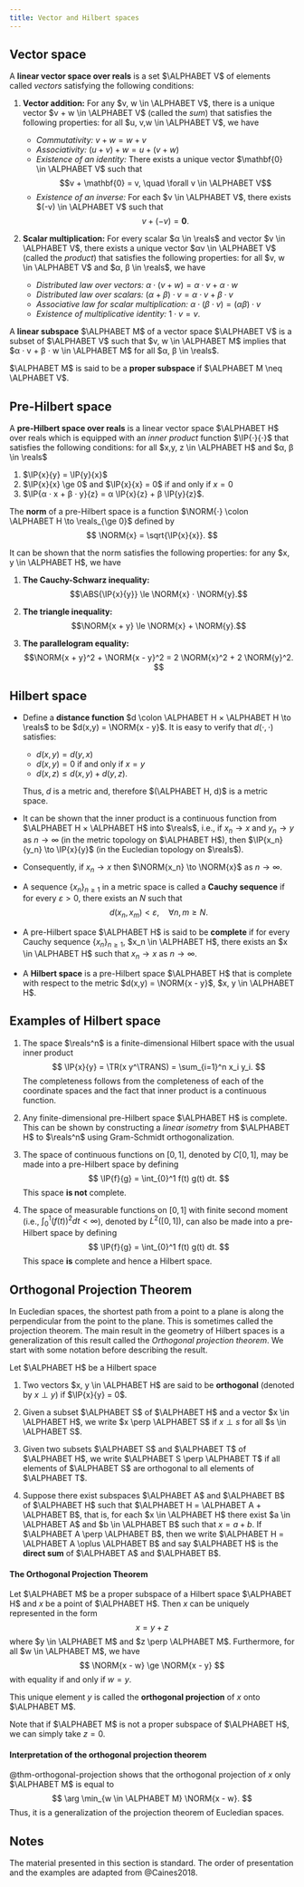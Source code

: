 ```yaml
---
title: Vector and Hilbert spaces
---
```


## Vector space

A **linear vector space over reals** is a set $\ALPHABET V$ of elements called _vectors_ satisfying the following conditions:

1. **Vector addition:** For any $v, w \in \ALPHABET V$, there is a unique vector $v + w \in \ALPHABET V$ (called the _sum_) that satisfies the following properties: for all $u, v,w \in \ALPHABET V$, we have
  
   - _Commutativity:_ $v + w = w + v$
   - _Associativity:_ $(u + v) + w = u + (v + w)$
   - _Existence of an identity:_ There exists a unique vector $\mathbf{0} \in \ALPHABET V$ such that 
     $$v + \mathbf{0} = v, \quad \forall v \in \ALPHABET V$$
   - _Existence of an inverse:_ For each $v \in \ALPHABET V$, there exists $(-v) \in \ALPHABET V$ such that
     $$ v + (-v) = \mathbf{0}.$$

2. **Scalar multiplication:** For every scalar $α \in \reals$ and vector $v \in \ALPHABET V$, there exists a unique vector $αv \in \ALPHABET V$ (called the _product_) that satisfies the following properties: for all $v, w \in \ALPHABET V$ and $α, β \in \reals$, we have

   - _Distributed law over vectors:_ $α ⋅ (v + w) = α ⋅ v + α ⋅ w$
   - _Distributed law over scalars:_ $(α + β) ⋅ v = α ⋅ v + β ⋅ v$
   - _Associative law for scalar multiplication:_ $α ⋅ (β ⋅ v) = (α β) ⋅ v$
   - _Existence of multiplicative identity:_ $1 ⋅ v = v$.


A **linear subspace** $\ALPHABET M$ of a vector space $\ALPHABET V$ is a subset of $\ALPHABET V$ such that $v, w \in \ALPHABET M$ implies that $α ⋅ v + β ⋅ w \in \ALPHABET M$ for all $α, β \in \reals$. 

$\ALPHABET M$ is said to be a **proper subspace** if $\ALPHABET M \neq \ALPHABET V$. 


## Pre-Hilbert space

A **pre-Hilbert space over reals** is a linear vector space $\ALPHABET H$ over reals which is equipped with an _inner product_ function $\IP{⋅}{⋅}$ that satisfies the following conditions: for all $x,y, z \in \ALPHABET H$ and $α, β \in \reals$

1. $\IP{x}{y} = \IP{y}{x}$
2. $\IP{x}{x} \ge 0$ and $\IP{x}{x} = 0$ if and only if $x = 0$
3. $\IP{α ⋅ x + β ⋅ y}{z} = α \IP{x}{z} + β \IP{y}{z}$. 

The **norm** of a pre-Hilbert space is a function $\NORM{⋅} \colon \ALPHABET H \to \reals_{\ge 0}$ defined by
$$
  \NORM{x} = \sqrt{\IP{x}{x}}.
$$

It can be shown that the norm satisfies the following properties: for any $x, y \in \ALPHABET H$, we have

1. **The Cauchy-Schwarz inequality:** 
   $$\ABS{\IP{x}{y}} \le \NORM{x} ⋅ \NORM{y}.$$

2. **The triangle inequality:** 
   $$\NORM{x + y} \le \NORM{x} + \NORM{y}.$$

3. **The parallelogram equality:**
   $$\NORM{x + y}^2 + \NORM{x - y}^2 = 2 \NORM{x}^2 + 2 \NORM{y}^2. $$

## Hilbert space

- Define a **distance function** $d \colon \ALPHABET H × \ALPHABET H \to \reals$ to be $d(x,y) = \NORM{x - y}$. It is easy to verify that $d(⋅,⋅)$ satisfies:

  - $d(x,y) = d(y,x)$
  - $d(x,y) = 0$ if and only if $x = y$
  - $d(x,z) \le d(x,y) + d(y,z)$. 

  Thus, $d$ is a metric and, therefore $(\ALPHABET H, d)$ is a metric space. 

- It can be shown that the inner product is a continuous function from $\ALPHABET H × \ALPHABET H$ into $\reals$, i.e., if $x_n \to x$ and $y_n \to y$ as $n \to ∞$ (in the metric topology on $\ALPHABET H$), then $\IP{x_n}{y_n} \to \IP{x}{y}$ (in the Eucledian topology on $\reals$). 

- Consequently, if $x_n \to x$ then $\NORM{x_n} \to \NORM{x}$ as $n \to ∞$. 

- A sequence $\{x_n\}_{n \ge 1}$ in a metric space is called a **Cauchy sequence** if for every $ε > 0$, there exists an $N$ such that
  $$
      d(x_n, x_m) < ε, \quad \forall n, m \ge N.
  $$

- A pre-Hilbert space $\ALPHABET H$ is said to be **complete** if for every Cauchy sequence $\{x_n\}_{n \ge 1}$, $x_n \in \ALPHABET H$, there exists an $x \in \ALPHABET H$ such that $x_n \to x$ as $n \to ∞$. 

- A **Hilbert space** is a pre-Hilbert space $\ALPHABET H$ that is complete with respect to the metric $d(x,y) = \NORM{x - y}$, $x, y \in \ALPHABET H$. 

## Examples of Hilbert space


1. The space $\reals^n$ is a finite-dimensional Hilbert space with the usual inner product
   $$ \IP{x}{y} = \TR(x y^\TRANS) = \sum_{i=1}^n x_i y_i. $$
   The completeness follows from the completeness of each of the coordinate spaces and the fact that inner product is a continuous function.

2. Any finite-dimensional pre-Hilbert space $\ALPHABET H$ is complete. This can be shown by constructing a _linear isometry_ from $\ALPHABET H$ to $\reals^n$ using Gram-Schmidt orthogonalization.

3. The space of continuous functions on $[0,1]$, denoted by $C[0,1]$, may be made into a pre-Hilbert space by defining
   $$
      \IP{f}{g} = \int_{0}^1 f(t) g(t) dt.
   $$
   This space **is not** complete.

4. The space of measurable functions on $[0,1]$ with finite second moment (i.e., $\int_{0}^1 (f(t))^2 dt < ∞$), denoted by $L^2([0,1])$, can also be made into a pre-Hilbert space by defining
   $$
      \IP{f}{g} = \int_{0}^1 f(t) g(t) dt.
   $$
   This space **is** complete and hence a Hilbert space.

## Orthogonal Projection Theorem

In Eucledian spaces, the shortest path from a point to a plane is along the perpendicular from the point to the plane. This is sometimes called the projection theorem. The main result in the geometry of Hilbert spaces is a generalization of this result called the _Orthogonal projection theorem_. We start with some notation before describing the result.

Let $\ALPHABET H$ be a Hilbert space

1. Two vectors $x, y \in \ALPHABET H$ are said to be **orthogonal** (denoted by $x \perp y$) if $\IP{x}{y} = 0$. 

2. Given a subset $\ALPHABET S$ of $\ALPHABET H$ and a vector $x \in \ALPHABET H$, we write $x \perp \ALPHABET S$ if $x \perp s$ for all $s \in \ALPHABET S$. 

3. Given two subsets $\ALPHABET S$ and $\ALPHABET T$ of $\ALPHABET H$, we write $\ALPHABET S \perp \ALPHABET T$ if all elements of $\ALPHABET S$ are orthogonal to all elements of $\ALPHABET T$. 

4. Suppose there exist subspaces $\ALPHABET A$ and $\ALPHABET B$ of $\ALPHABET H$ such that $\ALPHABET H = \ALPHABET A + \ALPHABET B$, that is, for each $x \in \ALPHABET H$ there exist $a \in \ALPHABET A$ and $b \in \ALPHABET B$ such that $x = a + b$. If $\ALPHABET A \perp \ALPHABET B$, then we write $\ALPHABET H = \ALPHABET A \oplus \ALPHABET B$ and say $\ALPHABET H$ is the **direct sum** of $\ALPHABET A$ and $\ALPHABET B$. 


::: {#thm-orthogonal-projection}
#### The Orthogonal Projection Theorem

Let $\ALPHABET M$ be a proper subspace of a Hilbert space $\ALPHABET H$ and $x$ be a point of $\ALPHABET H$. Then $x$ can be uniquely represented in the form
$$
  x = y + z
$$
where $y \in \ALPHABET M$ and $z \perp \ALPHABET M$. Furthermore, for all $w \in \ALPHABET M$, we have
$$
  \NORM{x - w} \ge \NORM{x - y}
$$
with equality if and only if $w = y$. 

This unique element $y$ is called the **orthogonal projection** of $x$ onto $\ALPHABET M$. 
:::

Note that if $\ALPHABET M$ is not a proper subspace of $\ALPHABET H$, we can simply take $z = 0$. 

:::{.callout-tip}
#### Interpretation of the orthogonal projection theorem

@thm-orthogonal-projection shows that the orthogonal projection of $x$ only $\ALPHABET M$ is equal to 
$$
  \arg \min_{w \in \ALPHABET M} \NORM{x - w}.
$$
Thus, it is a generalization of the projection theorem of Eucledian spaces.
:::


## Notes {-}

The material presented in this section is standard. The order of presentation and the examples are adapted from @Caines2018.


